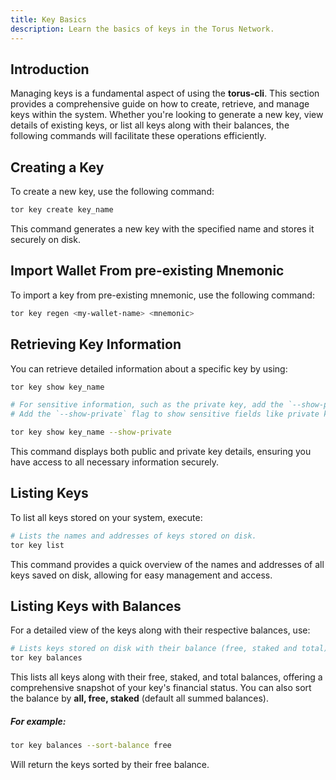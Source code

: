 ```yaml
---
title: Key Basics
description: Learn the basics of keys in the Torus Network.
---
```


## Introduction

Managing keys is a fundamental aspect of using the **torus-cli**. This section provides a comprehensive guide on how to create, retrieve, and manage keys within the system. Whether you're looking to generate a new key, view details of existing keys, or list all keys along with their balances, the following commands will facilitate these operations efficiently.

## Creating a Key

To create a new key, use the following command:

```sh
tor key create key_name
```

This command generates a new key with the specified name and stores it securely on disk.

## Import Wallet From pre-existing Mnemonic

To import a key from pre-existing mnemonic, use the following command:

```bash
tor key regen <my-wallet-name> <mnemonic>
```

## Retrieving Key Information

You can retrieve detailed information about a specific key by using:

```sh
tor key show key_name

# For sensitive information, such as the private key, add the `--show-private` flag:
# Add the `--show-private` flag to show sensitive fields like private key.

tor key show key_name --show-private
```

This command displays both public and private key details, ensuring you have access to all necessary information securely.

## Listing Keys

To list all keys stored on your system, execute:

```sh
# Lists the names and addresses of keys stored on disk.
tor key list
```

This command provides a quick overview of the names and addresses of all keys saved on disk, allowing for easy management and access.

## Listing Keys with Balances

For a detailed view of the keys along with their respective balances, use:

```bash
# Lists keys stored on disk with their balance (free, staked and total).
tor key balances
```

This lists all keys along with their free, staked, and total balances, offering a comprehensive snapshot of your key's financial status.
You can also sort the balance by **all, free, staked** (default all summed balances).

##### For example:

```bash
tor key balances --sort-balance free
```

Will return the keys sorted by their free balance.
